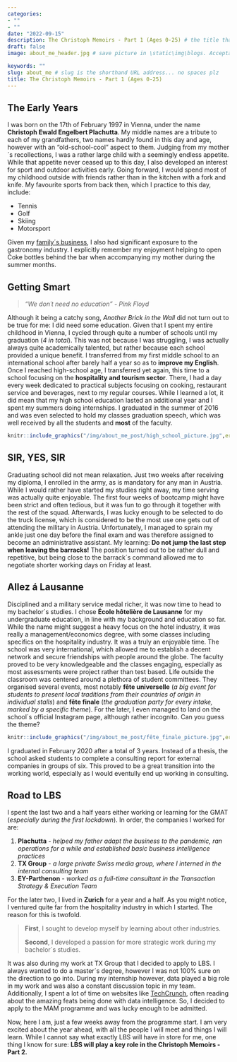 ```yaml
---
categories:  
- ""
- ""
date: "2022-09-15"
description: The Christoph Memoirs - Part 1 (Ages 0-25) # the title that will show up once someone gets to this page
draft: false
image: about_me_header.jpg # save picture in \static\img\blogs. Acceptable formats= jpg, jpeg, or png . Your iPhone pics wont work

keywords: ""
slug: about_me # slug is the shorthand URL address... no spaces plz
title: The Christoph Memoirs - Part 1 (Ages 0-25)
---
```


## The Early Years
I was born on the 17th of February 1997 in Vienna, under the name **Christoph Ewald Engelbert Plachutta**. My middle names are a tribute to each of my grandfathers, two names hardly found in this day and age, however with an "old-school-cool" aspect to them. Judging from my mother´s recollections, I was a rather large child with a seemingly endless appetite. While that appetite never ceased up to this day, I also developed an interest for sport and outdoor activities early. Going forward, I would spend most of my childhood outside with friends rather than in the kitchen with a fork and knife. My favourite sports from back then, which I practice to this day, include:

* Tennis
* Golf
* Skiing
* Motorsport

Given my [family´s business](https://www.plachutta.at/), I also had significant exposure to the gastronomy industry. I explicitly remember my enjoyment helping to open Coke bottles behind the bar when accompanying my mother during the summer months.

## Getting Smart
> *"We don´t need no education" - Pink Floyd*

Although it being a catchy song, *Another Brick in the Wall* did not turn out to be true for me: I did need some education. Given that I spent my entire childhood in Vienna, I cycled through quite a number of schools until my graduation (*4 in total*). This was not because I was struggling, I was actually always quite academically talented, but rather because each school provided a unique benefit. I transferred from my first middle school to an international school after barely half a year so as to **improve my English**. Once I reached high-school age, I transferred yet again, this time to a school focusing on the **hospitality and tourism sector**. There, I had a day every week dedicated to practical subjects focusing on cooking, restaurant service and beverages, next to my regular courses. While I learned a lot, it did mean that my high school education lasted an additional year and I spent my summers doing internships. I graduated in the summer of 2016 and was even selected to hold my classes graduation speech, which was well received by all the students and **most** of the faculty.

```r
knitr::include_graphics("/img/about_me_post/high_school_picture.jpg",error=FALSE)
```

## SIR, YES, SIR
Graduating school did not mean relaxation. Just two weeks after receiving my diploma, I enrolled in the army, as is mandatory for any man in Austria. While I would rather have started my studies right away, my time serving was actually quite enjoyable. The first four weeks of bootcamp might have been strict and often tedious, but it was fun to go through it together with the rest of the squad. Afterwards, I was lucky enough to be selected to do the truck license, which is considered to be the most use one gets out of attending the military in Austria. Unfortunately, I managed to sprain my ankle just one day before the final exam and was therefore assigned to become an administrative assistant. My learning: **Do not jump the last step when leaving the barracks!** The position turned out to be rather dull and repetitive, but being close to the barrack´s command allowed me to negotiate shorter working days on Friday at least. 

## Allez á Lausanne
Disciplined and a military service medal richer, it was now time to head to my bachelor´s studies. I chose **École hôtelière de Lausanne** for my undergraduate education, in line with my background and education so far. While the name might suggest a heavy focus on the hotel industry, it was really a management/economics degree, with some classes including specifics on the hospitality industry. It was a truly an enjoyable time. The school was very international, which allowed me to establish a decent network and secure friendships with people around the globe. The faculty proved to be very knowledgeable and the classes engaging, especially as most assessments were project rather than test based. Life outside the classroom was centered around a plethora of student committees. They organised several events, most notably **fête universelle** (*a big event for students to present local traditions from their countries of origin in individual stalls*) and **fête finale** (*the graduation party for every intake, marked by a specific theme*). For the later, I even managed to land on the school´s official Instagram page, although rather incognito. Can you guess the theme?

```r
knitr::include_graphics("/img/about_me_post/fête_finale_picture.jpg",error=FALSE)
```

I graduated in February 2020 after a total of 3 years. Instead of a thesis, the school asked students to complete a consulting report for external companies in groups of six. This proved to be a great transition into the working world, especially as I would eventully end up working in consulting.

## Road to LBS
I spent the last two and a half years either working or learning for the GMAT (*especially during the first lockdown*). In order, the companies I worked for are:

1. **Plachutta** - *helped my father adapt the business to the pandemic, ran operations for a while and established basic business intelligence practices*
2. **TX Group** - *a large private Swiss media group, where I interned in the internal consulting team*
3. **EY-Parthenon** - *worked as a full-time consultant in the Transaction Strategy & Execution Team*

For the later two, I lived in **Zurich** for a year and a half. As you might notice, I ventured quite far from the hospitality industry in which I started. The reason for this is twofold.

>**First**, I sought to develop myself by learning about other industries.
>
>**Second**, I developed a passion for more strategic work during my bachelor´s studies.

It was also during my work at TX Group that I decided to apply to LBS. I always wanted to do a master´s degree, however I was not 100% sure on the direction to go into. During my internship however, data played a big role in my work and was also a constant discussion topic in my team. Additionally, I spent a lot of time on websites like [TechCrunch](https://techcrunch.com/), often reading about the amazing feats being done with data intelligence. So, I decided to apply to the MAM programme and was lucky enough to be admitted.

Now, here I am, just a few weeks away from the programme start. I am very excited about the year ahead, with all the people I will meet and things I will learn. While I cannot say what exactly LBS will have in store for me, one thing I know for sure: **LBS will play a key role in the Christoph Memoirs - Part 2.**